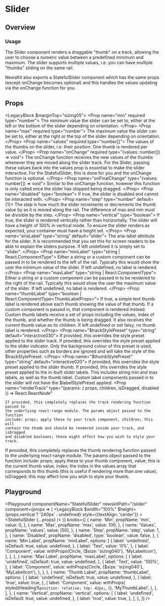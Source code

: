


# Slider

## Overview

### Usage

The Slider component renders a draggable "thumb" on a track, allowing the user to choose a numeric value between a predefined minimum and maximum. The slider supports multiple values, i.e. you can have multiple "thumbs" sliding on the same rail.

NewsKit also exports a StatefulSlider component which has the same props (except onChange becomes optional) and this handles the values updating via the onChange function for you.

## Props

<LegacyBlock $marginTop="sizing05">
  <Prop name="min" required type="number">
    The minimum value the slider can be set to, either at the left or the bottom
    of the slider depending on orientation.
  </Prop>
  <Prop name="max" required type="number">
    The maximum value the slider can be set to, either at the right or the top
    of the slider depending on orientation.
  </Prop>
  <Prop name="values" required type="number[]">
    The values of the thumbs on the slider, i.e. their position. One thumb is
    rendered per value.
  </Prop>
  <Prop name="onChange" required type="(values: number[]) => void">
    The onChange function receives the new values of the thumbs whenever they
    are moved along the slider track. For the Slider, passing these values back
    into the values prop is essential to make the slider interactive. For the
    StatefulSlider, this is done for you and the onChange function is optional.
  </Prop>
  <Prop name="onFinalChange" type="(values: number[]) => void">
    Similar to the onChange function, however this function is only called once
    the slider has stopped being dragged.
  </Prop>
  <Prop name="disabled" type="boolean">
    If true, the slider is disabled and cannot be interacted with.
  </Prop>
  <Prop name="step" type="number" default={1}>
    The step is how much the slider increments or decrements the thumb value by
    as it is moved along the rail. The difference of max and min must be
    divisible by the step.
  </Prop>
  <Prop name="vertical" type="boolean">
    If true, the slider is rendered vertically rather than horizontally. The
    slider will have a height of 100% in vertical mode. To ensure the slider
    renders as expected, your container must have a height set.
  </Prop>
  <Prop name="ariaLabel" type="string" default="slider">
    The aria-label attribute for the slider. It is recommended that you set this
    for screen readers to be able to explain the sliders purpose. If left
    undefined it is simply set to "slider".
  </Prop>
  <Prop name="minLabel" type="string | React.ComponentType">
    Either a string or a custom component can be passed in to be rendered to the
    left of the rail. Typically this would show the user the minimum value of
    the slider. If left undefined, no label is rendered.
  </Prop>
  <Prop name="maxLabel" type="string | React.ComponentType">
    Either a string or a custom component can be passed in to be rendered to the
    right of the rail. Typically this would show the user the maximum value of
    the slider. If left undefined, no label is rendered.
  </Prop>
  <Prop name="thumbLabel" type="boolean | React.ComponentType<ThumbLabelProps>">
    If true, a simple text thumb label is rendered above each thumb showing the
    value of that thumb. If a custom component is passed in, that component is
    rendered instead. Custom thumb labels receive a set of props including the
    values, index of the thumb, and whether the thumb is being dragged. It also
    receives the current thumb value as its children. If left undefined or set
    falsy, no thumb label is rendered.
  </Prop>
  <Prop name="$trackStylePreset" type="string" default="interactive030">
    If provided, this overrides the style preset applied to the slider track.
  </Prop>
  <Prop name="$indicatorStylePreset" type="string" default="interactive010">
    If provided, this overrides the style preset applied to the slider
    indicator. Only the background colour of this preset is used, other
    properties such as borders are ignored and will take the style of the
    $trackStylePreset.
  </Prop>
  <Prop name="$thumbStylePreset" type="string" default="interactive020">
    If provided, this overrides the style preset applied to the slider thumb.
  </Prop>
  <Prop name="$labelStylePreset" type="string" default="interactive010Inverse">
    If provided, this overrides the style preset applied to the in-built slider
    labels. This includes string min and max labels, as well as the thumb label.
    Custom label components passed in to the slider will not have the
    $labelStylePreset applied.
  </Prop>
  <Prop
    name="renderTrack"
    type="(params: { props, children, isDragged, disabled }) => React.ReactNode"
  >
    If provided, this completely replaces the track rendering function passed to
    the underlying react-range module. The params object passed to the function
    include: props; apply these to your track component, children; this will
    contain the thumb and should be rendered inside your track, and isDragged
    and disabled booleans; these might affect how you wish to style your track.
  </Prop>
  <Prop
    name="renderThumb"
    type="((params: { props, value, index, isDragged }) => React.ReactNode"
  >
    If provided, this completely replaces the thumb rendering function passed to
    the underlying react-range module. The params object passed to the function
    include: props; apply these to your thumb component, value; this is the
    current thumb value, index; the index in the values array that corresponds
    to this thumb (this is useful if rendering more than one value), isDragged;
    this may affect how you wish to style your thumb.
  </Prop>
</LegacyBlock>

## Playground

<Playground
  componentName="StatefulSlider"
  newskitPath="/slider"
  component={props => (
    <LegacyBlock
      $width="100%"
      $height={props.vertical ? '240px' : undefined}
      style={{textAlign: 'center'}}
    >
      <StatefulSlider {...props} />
    </LegacyBlock>
  )}
  knobs={[
    {
      name: 'Min',
      propName: 'min',
      value: 0,
    },
    {
      name: 'Max',
      propName: 'max',
      value: 100,
    },
    {
      name: 'Values',
      propName: 'values',
      value: [50],
    },
    {
      name: 'Step',
      propName: 'step',
      value: 1,
    },
    {
      name: 'Disabled',
      propName: 'disabled',
      type: 'boolean',
      value: false,
    },
    {
      name: 'Min Label',
      propName: 'minLabel',
      options: [
        {
          label: 'undefined',
          isDefault: true,
          value: undefined,
        },
        {
          label: 'Text',
          value: '0%',
        },
        {
          label: 'Component',
          value: withProps(Circle, {$size: 'sizing040'}, 'MyLabelIcon'),
        },
      ],
    },
    {
      name: 'Max Label',
      propName: 'maxLabel',
      options: [
        {
          label: 'undefined',
          isDefault: true,
          value: undefined,
        },
        {
          label: 'Text',
          value: '100%',
        },
        {
          label: 'Component',
          value: withProps(Circle, {$size: 'sizing040'}, 'MyLabelIcon'),
        },
      ],
    },
    {
      name: 'Thumb Label',
      propName: 'thumbLabel',
      options: [
        {
          label: 'undefined',
          isDefault: true,
          value: undefined,
        },
        {
          label: 'true',
          value: true,
        },
        {
          label: 'Component',
          value: withProps(
            styled(Heading1)`
              position: relative;
              top: 42px;
            `,
            {},
            'MyThumbLabel',
          ),
        },
      ],
    },
    {
      name: 'Vertical',
      propName: 'vertical',
      options: [
        {
          label: 'undefined',
          isDefault: true,
          value: undefined,
        },
        {
          label: 'true',
          value: true,
        },
      ],
    },
  ]}
/>
